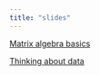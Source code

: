 ```yaml
---
title: "slides"
---
```


[Matrix algebra basics](matrix24.html)

[Thinking about data](matrix24.html)